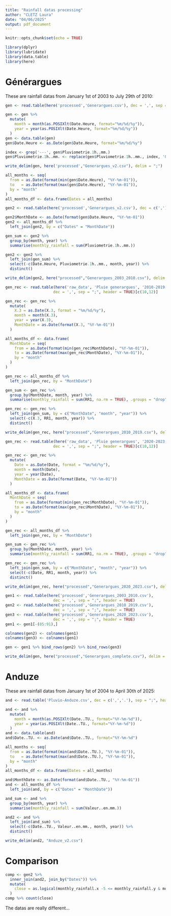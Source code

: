 ```yaml
---
title: "Rainfall datas processing"
author: "CLETZ Laura"
date: "04/06/2025"
output: pdf_document
---
```


```r
knitr::opts_chunk$set(echo = TRUE)
```

```r
library(dplyr)
library(lubridate)
library(data.table)
library(here)
```

# Générargues

These are rainfall datas from January 1st of 2003 to July 29th of 2010:
```r
gen <- read.table(here('processed','Generargues.csv'), dec = ',', sep = ";", header = TRUE)[1:2]
```

```r
gen <- gen %>%
  mutate(
    month = month(as.POSIXlt(Date.Heure, format="%m/%d/%y")), 
    year = year(as.POSIXlt(Date.Heure, format="%m/%d/%y"))
  ) 
gen <- data.table(gen)
gen$Date.Heure <- as.Date(gen$Date.Heure, format="%m/%d/%y")
```

```r
index <- grep('---', gen$Pluviometrie.1h..mm.)
gen$Pluviometrie.1h..mm. <- replace(gen$Pluviometrie.1h..mm., index, '0')

write_delim(gen, here('processed',"Generargues_v2.csv"), delim = ";")
```

```r
all_months <- seq(
  from = as.Date(format(min(gen$Date.Heure), "%Y-%m-01")),
  to   = as.Date(format(max(gen$Date.Heure), "%Y-%m-01")),
  by = "month"
)
all_months_df <- data.frame(Dates = all_months)

gen2 <- read.table(here('processed','Generargues_v2.csv'), dec = c(',') , sep = ";", header = TRUE)

gen2$MonthDate <- as.Date(format(gen$Date.Heure, "%Y-%m-01"))
gen2 <- all_months_df %>%
  left_join(gen2, by = c("Dates" = "MonthDate"))

gen_sum <- gen2 %>%
  group_by(month, year) %>%
  summarise(monthly_rainfall = sum(Pluviometrie.1h..mm.))

gen2 <- gen2 %>% 
  left_join(gen_sum) %>%
  select(-c(Date.Heure, Pluviometrie.1h..mm., month, year)) %>%
  distinct()

write_delim(gen2, here("processed","Generargues_2003_2010.csv"), delim = ";")
```

```r
gen_rec <- read.table(here('raw_data', 'Pluie generargues', '2010-2019-Tableau 1.csv'),
                     dec = ',', sep = ";", header = TRUE)[c(10,12)]

gen_rec <- gen_rec %>%
  mutate(
    X.3 = as.Date(X.3, format = "%m/%d/%y"),
    month = month(X.3), 
    year = year(X.3),
    MonthDate = as.Date(format(X.3, "%Y-%m-01"))
  )

all_months_df <- data.frame(
  MonthDate = seq(
    from = as.Date(format(min(gen_rec$MonthDate), "%Y-%m-01")),
    to = as.Date(format(max(gen_rec$MonthDate), "%Y-%m-01")),
    by = "month"
  )
)

gen_rec <- all_months_df %>%
  left_join(gen_rec, by = "MonthDate")

gen_sum <- gen_rec %>%
  group_by(MonthDate, month, year) %>%
  summarise(monthly_rainfall = sum(RR1, na.rm = TRUE), .groups = "drop")

gen_rec <- gen_rec %>% 
  left_join(gen_sum, by = c("MonthDate", "month", "year")) %>%
  select(-c(X.3, RR1, month, year)) %>%
  distinct()

write_delim(gen_rec, here("processed","Generargues_2010_2019.csv"), delim = ";")
```

```r
gen_rec <- read.table(here('raw_data', 'Pluie generargues', '2020-2023-Tableau 1.csv'),
                     dec = ',', sep = ";", header = TRUE)[c(10,12)]

gen_rec <- gen_rec %>%
  mutate(
    Date = as.Date(Date, format = "%m/%d/%y"),
    month = month(Date), 
    year = year(Date),
    MonthDate = as.Date(format(Date, "%Y-%m-01"))
  )

all_months_df <- data.frame(
  MonthDate = seq(
    from = as.Date(format(min(gen_rec$MonthDate), "%Y-%m-01")),
    to = as.Date(format(max(gen_rec$MonthDate), "%Y-%m-01")),
    by = "month"
  )
)

gen_rec <- all_months_df %>%
  left_join(gen_rec, by = "MonthDate")

gen_sum <- gen_rec %>%
  group_by(MonthDate, month, year) %>%
  summarise(monthly_rainfall = sum(RR1, na.rm = TRUE), .groups = "drop")

gen_rec <- gen_rec %>% 
  left_join(gen_sum, by = c("MonthDate", "month", "year")) %>%
  select(-c(Date, RR1, month, year)) %>%
  distinct()

write_delim(gen_rec, here("processed","Generargues_2020_2023.csv"), delim = ";")
```

```r
gen1 <- read.table(here('processed','Generargues_2003_2010.csv'),
                     dec = ',', sep = ";", header = TRUE)
gen2 <- read.table(here('processed','Generargues_2010_2019.csv'),
                     dec = ',', sep = ";", header = TRUE)
gen3 <- read.table(here('processed','Generargues_2020_2023.csv'),
                     dec = ',', sep = ";", header = TRUE)
gen1 <- gen1[-(85:91),]

colnames(gen2) <- colnames(gen1)
colnames(gen3) <- colnames(gen1)

gen <- gen1 %>% bind_rows(gen2) %>% bind_rows(gen3)

write_delim(gen, here("processed","Generargues_complete.csv"), delim = ";")
```

# Anduze

These are rainfall datas from January 1st of 2004 to April 30th of 2025:
```r
and <- read.table('Pluvio-Anduze.csv', dec = c(',','.'), sep = ";", header = TRUE)[1:2]
```

```r
and <- and %>%
  mutate(
    month = month(as.POSIXlt(Date..TU., format="%Y-%m-%d")), 
    year = year(as.POSIXlt(Date..TU., format="%Y-%m-%d"))
  ) 
and <- data.table(and)
and$Date..TU. <- as.Date(and$Date..TU., format="%Y-%m-%d")
```

```r
all_months <- seq(
  from = as.Date(format(min(and$Date..TU.), "%Y-%m-01")),
  to   = as.Date(format(max(and$Date..TU.), "%Y-%m-01")),
  by = "month"
)
all_months_df <- data.frame(Dates = all_months)

and$MonthDate <- as.Date(format(and$Date..TU., "%Y-%m-01"))
and <- all_months_df %>%
  left_join(and, by = c("Dates" = "MonthDate"))

and_sum <- and %>%
  group_by(month, year) %>%
  summarise(monthly_rainfall = sum(Valeur..en.mm.))

and2 <- and %>% 
  left_join(and_sum) %>%
  select(-c(Date..TU., Valeur..en.mm., month, year)) %>%
  distinct()

write_delim(and2, "Anduze_v2.csv")
```

# Comparison

```r
comp <- gen2 %>%
  inner_join(and2, join_by("Dates")) %>%
  mutate(
    close = as.logical(monthly_rainfall.x -5 <= monthly_rainfall.y & monthly_rainfall.y <= monthly_rainfall.x +5)
  ) 
comp %>% count(close)
```
The datas are really different...
